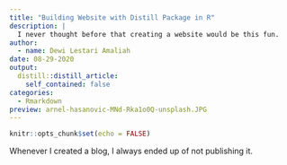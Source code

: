 ```yaml
---
title: "Building Website with Distill Package in R"
description: |
  I never thought before that creating a website would be this fun.
author:
  - name: Dewi Lestari Amaliah
date: 08-29-2020
output:
  distill::distill_article:
    self_contained: false
categories:
  - Rmarkdown
preview: arnel-hasanovic-MNd-Rka1o0Q-unsplash.JPG
---
```


```r
knitr::opts_chunk$set(echo = FALSE)
```

Whenever I created a blog, I always ended up of not publishing it. 

